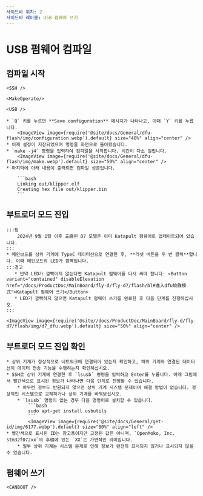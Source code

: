 ```yaml
---
사이드바 위치: 2
사이드바 레이블: USB 펌웨어 쓰기
---
```




# USB 펌웨어 컴파일


## 컴파일 시작

    <SSH />

    <MakeOperate/>

    <USB />

    * `Q` 키를 누르면 **Save configuration** 메시지가 나타나고, 이때 `Y` 키를 누릅니다.
        <ImageView image={require('@site/docs/General/dfu-flash/img/configuration.webp').default} size="40%" align="center" />
    * 이제 설정이 저장되었으며 명령줄 화면으로 돌아왔습니다.
    * `make -j4` 명령을 입력하여 컴파일을 시작합니다. 시간이 다소 걸립니다.
        <ImageView image={require('@site/docs/General/dfu-flash/img/make.webp').default} size="50%" align="center" />
    * 마지막에 아래 내용이 출력되면 컴파일 성공입니다.

        ```bash
        Linking out/klipper.elf
        Creating hex file out/klipper.bin
        ```
## 부트로더 모드 진입

    :::팁
        2024년 9월 1일 이후 출廠된 D7 모델은 이미 Katapult 펌웨어로 업데이트되어 있습니다.
    :::
    * 메인보드를 상위 기계에 TypeC 데이터선으로 연결한 후, **리셋 버튼을 두 번 클릭**합니다. 이때 메인보드의 LED가 깜빡입니다.
    :::경고
       * 만약 LED가 깜빡이지 않는다면 Katapult 펌웨어를 다시 써야 합니다: <Button variant="contained" disableElevation href="/docs/ProductDoc/MainBoard/fly-d/fly-d7/flash/bl#進入dfu燒錄模式">Katapult 펌웨어 쓰기</Button>
       * LED가 깜빡하지 않으면 Katapult 펌웨어 쓰기를 완료한 후 다음 단계를 진행하십시오.
    :::

    <ImageView image={require('@site//docs/ProductDoc/MainBoard/fly-d/fly-d7/flash/img/d7_dfu.webp').default} size="50%" align="center" />

## 부트로더 모드 진입 확인

    * 상위 기계가 정상적으로 네트워크에 연결되어 있는지 확인하고, 하위 기계와 연결된 데이터선이 데이터 전송 기능을 수행하는지 확인하십시오.
    * SSH로 상위 기계에 연결한 후 `lsusb` 명령을 입력하고 Enter를 누릅니다. 아래 그림에서 빨간색으로 표시된 정보가 나타나면 다음 단계로 진행할 수 있습니다.
        * 아무런 정보도 반환되지 않으면 상위 기계 시스템 문제이며 해결 방법이 없습니다. 정상적인 시스템으로 교체하거나 상위 기계를 바꿔보십시오.
        * `lsusb` 명령이 없는 경우 다음 명령어로 설치할 수 있습니다.
            ```bash
            sudo apt-get install usbutils
            ```
            <ImageView image={require('@site/docs/General/get-id/img/6177.webp').default} size="80%" align="left" /> 
    * 빨간색으로 표시된 ID는 참고용이지만 고정된 값은 아니며, `OpenMoko, Inc. stm32f072xx`의 후缀에 있는 `XX`는 가변적인 의미입니다.
        * 일부 상위 기계는 시스템 문제로 인해 정보가 완전히 표시되지 않거나 표시되지 않을 수 있습니다.

## 펌웨어 쓰기
    
    <CANBOOT />
